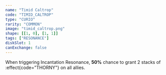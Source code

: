 ```yaml
---
name: "Timid Caltrop"
code: "TIMID_CALTROP"
type: "CURIO"
rarity: "COMMON"
image: "timid_caltrop.png"
shape: [[1, 0], [1, 1]]
tags: ["RESONANCE"]
diskSlot: 1
canExchange: false
---
```


When triggering Incantation Resonance, **50%** chance to grant 2 stacks of :effect{code="THORNY"} on all allies.
